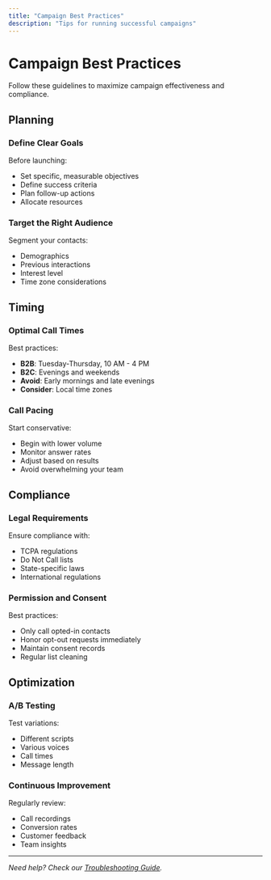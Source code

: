 ```yaml
---
title: "Campaign Best Practices"
description: "Tips for running successful campaigns"
---
```


# Campaign Best Practices

Follow these guidelines to maximize campaign effectiveness and compliance.

## Planning

### Define Clear Goals

Before launching:

- Set specific, measurable objectives
- Define success criteria
- Plan follow-up actions
- Allocate resources

### Target the Right Audience

Segment your contacts:

- Demographics
- Previous interactions
- Interest level
- Time zone considerations

## Timing

### Optimal Call Times

Best practices:

- **B2B**: Tuesday-Thursday, 10 AM - 4 PM
- **B2C**: Evenings and weekends
- **Avoid**: Early mornings and late evenings
- **Consider**: Local time zones

### Call Pacing

Start conservative:

- Begin with lower volume
- Monitor answer rates
- Adjust based on results
- Avoid overwhelming your team

## Compliance

### Legal Requirements

Ensure compliance with:

- TCPA regulations
- Do Not Call lists
- State-specific laws
- International regulations

### Permission and Consent

Best practices:

- Only call opted-in contacts
- Honor opt-out requests immediately
- Maintain consent records
- Regular list cleaning

## Optimization

### A/B Testing

Test variations:

- Different scripts
- Various voices
- Call times
- Message length

### Continuous Improvement

Regularly review:

- Call recordings
- Conversion rates
- Customer feedback
- Team insights

---

*Need help? Check our [Troubleshooting Guide](/docs/troubleshooting/campaigns).*
